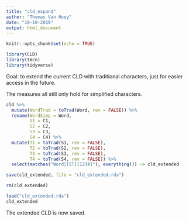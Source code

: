 ```yaml
---
title: "cld_expand"
author: "Thomas Van Hoey"
date: "10-10-2019"
output: html_document
---
```


```r
knitr::opts_chunk$set(echo = TRUE)
```

```r
library(CLD)
library(tmcn)
library(tidyverse)
```

Goal: to extend the current CLD with traditional characters, just for easier access in the future.

The measures all still only hold for simplified characters.

```r
cld %>%
  mutate(WordTrad = toTrad(Word, rev = FALSE)) %>%
  rename(WordSimp = Word,
         S1 = C1,
         S2 = C2,
         S3 = C3,
         S4 = C4) %>%
  mutate(T1 = toTrad(S1, rev = FALSE),
         T2 = toTrad(S2, rev = FALSE),
         T3 = toTrad(S3, rev = FALSE),
         T4 = toTrad(S4, rev = FALSE)) %>%
  select(matches("Word|[ST][1234]"), everything()) -> cld_extended
```



```r
save(cld_extended, file = "cld_extended.rda")
```

```r
rm(cld_extended)
```

```r
load("cld_extended.rda")
cld_extended
```

The extended CLD is now saved.